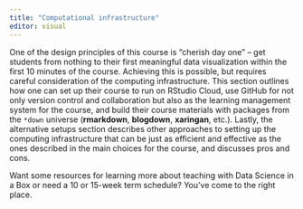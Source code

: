 ```yaml
---
title: "Computational infrastructure"
editor: visual
---
```


One of the design principles of this course is "cherish day one" -- get students from nothing to their first meaningful data visualization within the first 10 minutes of the course. Achieving this is possible, but requires careful consideration of the computing infrastructure. This section outlines how one can set up their course to run on RStudio Cloud, use GitHub for not only version control and collaboration but also as the learning management system for the course, and build their course materials with packages from the `*down` universe (**rmarkdown**, **blogdown**, **xaringan**, etc.). Lastly, the alternative setups section describes other approaches to setting up the computing infrastructure that can be just as efficient and effective as the ones described in the main choices for the course, and discusses pros and cons.

Want some resources for learning more about teaching with Data Science in a Box or need a 10 or 15-week term schedule? You've come to the right place.